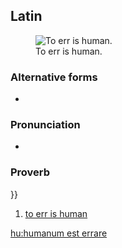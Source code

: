 ==Latin==
[[File:Errare humanum est.jpg|thumb|To err is human.]]

===Alternative forms===
* {{l|la|errāre hūmānum est}}

===Pronunciation===
* {{la-IPA|hūmānum est errāre}}

===Proverb===
{{head|la|proverb|head={{l|la|hūmānus|hūmānum}} {l|la|sum|est}} {{l|la|errō|errāre}}}}

# [[to err is human]]

[[hu:humanum est errare]]